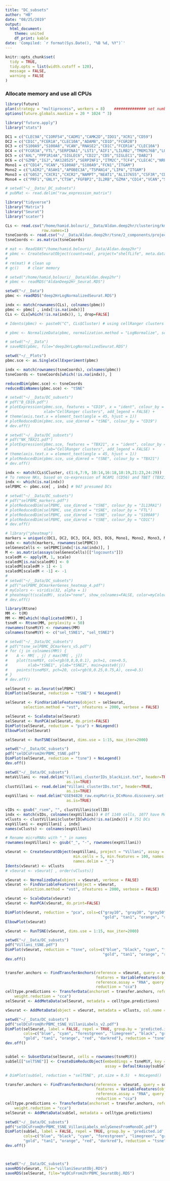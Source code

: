 ```yaml
---
title: "DC_subsets"
author: "HB"
date: "08/25/2019"
output:
  html_document:
    theme: united
    df_print: kable
date: 'Compiled: `r format(Sys.Date(), "%B %d, %Y")`'
---
```



```r
knitr::opts_chunk$set(
  tidy = TRUE,
  tidy.opts = list(width.cutoff = 120),
  message = FALSE,
  warning = FALSE
)
```

### Allocate memory  and use all CPUs

```r
library(future)
plan(strategy = "multiprocess", workers = 8)    ############## set number of CPUs #################
options(future.globals.maxSize = 20 * 1024 ^ 3)

library("future.apply")
library("stats")
```

```r
DC1 = c("CLEC9A","C1ORF54","CADM1","CAMK2D","IDO1","XCR1","CD59")
DC2 = c("CD1C","FCER1A","CLEC10A","ADAM8","CD1D","FCGR2B")
DC3 = c("S100A9","S100A8","VCAN","RNASE2","CD1C","FCER1A","CLEC10A")
DC4 = c("FCGR3A","FTL","SERPINA1","LST1","AIF1","LILRB2","TMEM176B","LOC200772","CLEC4F")
DC5 = c("AXL","PPP1R14A","SIGLEC6","CD22","CD5","SIGLEC1","DAB2")
DC6 = c("GZMB","IGJ","AK128525","SERPINF1","ITM2C","TCF4","CLEC4C","NRP1","IL3RA","IRF7","IRF8","BLNK")
Mono1 = c("CD14","VCAN","S100A8","S100A9","FCN1","ITGAM")
Mono2 = c("LAIR2","ASAH1","APOBEC3A","TSPAN14","LIPA","ITGAM")
Mono3 = c("G0S2","CXCR1","CXCR2","NAMPT","NEAT1","AL137655","CSF3R","CD14","VCAN","S100A8","S100A9","FCN1","ITGAM")
Mono4 = c("PRF1","GNLY","CTSW","FGFBP2","IL2RB","GZMA","CD14","VCAN","S100A8","S100A9","FCN1","ITGAM")

# setwd("~/__Data/_DC_subsets")
# pubMat <- read.delim("raw_expression_matrix")

```

```r
library("tidyverse")
library("Matrix")
library("Seurat")
library("scater")

CLs <- read.csv("/home/hamid.bolouri/__Data/Aldan.deep2hr/clustering/kmeans_30_clusters/clusters.csv",
                row.names=1)
tsneCoords <- read.csv("~/__Data/Aldan.deep2hr/tsne/2_components/projection.csv", row.names=1)
tsneCoords <- as.matrix(tsneCoords)

# mat <- Read10X("/home/hamid.bolouri/__Data/Aldan.deep2hr")
# pbmc <- CreateSeuratObject(counts=mat, project="shelfLife", meta.data=CLs)
# 
# rm(mat) # clean up
# gc()    # clear memory

# setwd("/home/hamid.bolouri/__Data/Aldan.deep2hr")
# pbmc <- readRDS("AldanDeep2Hr_Seurat.RDS")

setwd("~/__Data")
pbmc <- readRDS("deep2HrLogNormalizedSeurat.RDS")

indx <- match(rownames(CLs), colnames(pbmc))
pbmc <- pbmc[ , indx[!is.na(indx)]]
CLs <- CLs[which(!is.na(indx)), 1, drop=FALSE]

# Idents(pbmc) <- paste0("C", CLs$Cluster) # using cellRanger clusters

# pbmc <- NormalizeData(pbmc, normalization.method = "LogNormalize", scale.factor = 10000)

# setwd("~/__Data")
# saveRDS(pbmc, file="deep2HrLogNormalizedSeurat.RDS")

setwd("~/__Plots")
pbmc.sce <- as.SingleCellExperiment(pbmc)

indx <- match(rownames(tsneCoords), colnames(pbmc))
tsneCoords <- tsneCoords[which(!is.na(indx)), ]

reducedDim(pbmc.sce) <- tsneCoords
reducedDimNames(pbmc.sce) <- "tSNE"

# setwd("~/__Data/DC_subsets")
# pdf("B_CD19.pdf")
# plotExpression(pbmc.sce, features = "CD19", x = "ident", colour_by = "ident",
#                xlab="CellRanger clusters", add_legend = FALSE) +
# theme(axis.text.x = element_text(angle = 45, hjust = 1))
# plotReducedDim(pbmc.sce, use_dimred = "tSNE", colour_by = "CD19")
# dev.off()

# setwd("~/__Data/DC_subsets")
# pdf("NK_TBX21.pdf")
# plotExpression(pbmc.sce, features = "TBX21", x = "ident", colour_by = "ident",
#                xlab="CellRanger clusters", add_legend = FALSE) +
# theme(axis.text.x = element_text(angle = 45, hjust = 1))
# plotReducedDim(pbmc.sce, use_dimred = "tSNE", colour_by = "TBX21")
# dev.off()

indx <- match(CLs$Cluster, c(1:6,7:9, 10:14,16:18,18:19,21:23,24:29)) 
# To remove NKs, based on co-expression of NCAM1 (CD56) and TBET (TBX21), removed C7, C9
indx <- which(is.na(indx)) 
selPBMC <- pbmc.sce[ , indx] # 947 presumed DCs

# setwd("~/__Data/DC_subsets")
# pdf("selPBMC_markers.pdf")
# plotReducedDim(selPBMC, use_dimred = "tSNE", colour_by = "IL13RA1")
# plotReducedDim(selPBMC, use_dimred = "tSNE", colour_by = "FTL")
# plotReducedDim(selPBMC, use_dimred = "tSNE", colour_by = "S100A9")
# plotReducedDim(selPBMC, use_dimred = "tSNE", colour_by = "CD1C")
# dev.off()

# library("pheatmap")
markers = unique(c(DC1, DC2, DC3, DC4, DC5, DC6, Mono1, Mono2, Mono3, Mono4)) # ADDED Monos, but only for use with "subSel"
indx <- match(markers, rownames(selPBMC))
selGenesCells <- selPBMC[indx[!is.na(indx)], ]
M <- as.matrix(assays(selGenesCells)[["logcounts"]])
scaledM <- apply(M, 1, scale)
scaledM[is.na(scaledM)] <- 0
scaledM[scaledM > 1] <- 1
scaledM[scaledM < -1] <- -1
# 
# setwd("~/__Data/DC_subsets")
# pdf("selPBMC_DCmarkerGenes_heatmap_4.pdf")
# myColors <- viridis(32, alpha = 1)
# pheatmap(t(scaledM), scale="none", show_colnames=FALSE, color=myColors)
# dev.off()

library(Rtsne)
MM <- t(M)
MM <- MM[which(!duplicated(MM)), ]
tsneM <- Rtsne(MM, perplexity = 50)
rownames(tsneM$Y) <- rownames(MM)
colnames(tsneM$Y) <- c("sel_tSNE1", "sel_tSNE2")

# setwd("~/__Data/DC_subsets")
# pdf("tsne_selPBMC_DCmarkers_v5.pdf")
# for (j in colnames(MM)) {
#    A <- MM[ , j] / max(MM[ , j])
#    plot(tsneM$Y, col=rgb(0,0,0,0.1), pch=1, cex=0.5,
#         xlab="tSNE1", ylab="tSNE2", main=paste0(j))
#    points(tsneM$Y, pch=20, col=rgb(0,0.25,0.75,A), cex=0.5)
# }
# dev.off()

```

```r
selSeurat <- as.Seurat(selPBMC)
DimPlot(selSeurat, reduction = "tSNE") + NoLegend()

selSeurat <- FindVariableFeatures(object = selSeurat, 
        selection.method = "vst", nfeatures = 2000, verbose = FALSE)

selSeurat <- ScaleData(selSeurat)
selSeurat <- RunPCA(selSeurat, do.print=FALSE)
DimPlot(selSeurat, reduction = "pca") + NoLegend()
ElbowPlot(selSeurat)

selSeurat <- RunTSNE(selSeurat, dims.use = 1:15, max_iter=2000)

setwd("~/__Data/DC_subsets")
pdf("selDCsFrom2HrPBMC_tSNE.pdf")
DimPlot(selSeurat, reduction = "tsne") + NoLegend()
dev.off()

setwd("~/__Data/DC_subsets")
metaVillani <- read.delim("Villani_clusterIDs_blackList.txt", header=TRUE,
                           as.is=TRUE)
clustVillani <- read.delim("Villani_clusterIDs.txt", header=TRUE,
                           as.is=TRUE)
expVillani <- read.delim("GSE94820_raw.expMatrix_DCnMono.discovery.set.submission.txt", header=TRUE,
                           as.is=TRUE)

vIDs <- gsub("_rsem", "", clustVillani$cellID)
indx <- match(vIDs, colnames(expVillani)) # Of 1140 cells, 1077 have Mono/DC cluster labels
vClusts <- clustVillani$clusterID[which(!is.na(indx))] # 751 DCs
expVillani <- expVillani[ , indx]
names(vClusts) <- colnames(expVillani)

# Rename microRNAs with "_" in names
rownames(expVillani) <- gsub("_", "-", rownames(expVillani))

vSeurat <- CreateSeuratObject(expVillani, project = "Villani", assay = "RNA",
                              min.cells = 5, min.features = 100, names.field = 1,
                              names.delim = "_")
Idents(vSeurat) <- vClusts
# vSeurat <- vSeurat[ , order(vClusts)]

vSeurat <- NormalizeData(object = vSeurat, verbose = FALSE)
vSeurat <- FindVariableFeatures(object = vSeurat, 
        selection.method = "vst", nfeatures = 2000, verbose = FALSE)

vSeurat <- ScaleData(vSeurat)
vSeurat <- RunPCA(vSeurat, do.print=FALSE)

DimPlot(vSeurat, reduction = "pca", cols=c("gray10", "gray30", "gray50", "gray70", "gray90", "black", 
                                           "gold", "tan1", "orange", "red", "darkred"))
ElbowPlot(vSeurat)

vSeurat <- RunTSNE(vSeurat, dims.use = 1:15, max_iter=2000)

setwd("~/__Data/DC_subsets")
pdf("Villani_tSNE.pdf")
DimPlot(vSeurat, reduction = "tsne", cols=c("blue", "black", "cyan", "forestgreen", "limegreen", "gray85", 
                                           "gold", "tan1", "orange", "red", "darkred"))
dev.off()


transfer.anchors <- FindTransferAnchors(reference = vSeurat, query = selSeurat, 
                                        features = VariableFeatures(object = vSeurat), 
                                        reference.assay = "RNA", query.assay = "RNA", 
                                        reduction = "cca")
celltype.predictions <- TransferData(anchorset = transfer.anchors, refdata = Idents(vSeurat), 
    weight.reduction = "cca")
selSeurat <- AddMetaData(selSeurat, metadata = celltype.predictions)

vSeurat <- AddMetaData(object = vSeurat, metadata = vClusts, col.name = 'cClusters')

setwd("~/__Data/DC_subsets")
pdf("selDCsFrom@hrPBMC_tSNE_VillaniLabels_v2.pdf")
DimPlot(selSeurat, label = FALSE, repel = TRUE, group.by = 'predicted.id',
        cols=c("blue", "cyan", "forestgreen", "limegreen", "black", "gray85", 
        "gold", "tan1", "orange", "red", "darkred"), reduction = "tsne") 
dev.off()


subSel <- SubsetData(selSeurat, cells = rownames(tsneM$Y))
subSel[["selTSNE"]] <- CreateDimReducObject(embeddings = tsneM$Y, key = "sel_", 
                                            assay = DefaultAssay(subSel))

# DimPlot(subSel, reduction = "selTSNE", pt.size = 0.5)  + NoLegend()

transfer.anchors <- FindTransferAnchors(reference = vSeurat, query = subSel, 
                                        features = VariableFeatures(object = vSeurat), 
                                        reference.assay = "RNA", query.assay = "RNA", 
                                        reduction = "cca")
celltype.predictions <- TransferData(anchorset = transfer.anchors, refdata = Idents(vSeurat), 
    weight.reduction = "cca")
selSeurat <- AddMetaData(subSel, metadata = celltype.predictions)

setwd("~/__Data/DC_subsets")
pdf("selDCsFrom@hrPBMC_tSNE_VillaniLabels_onlyGenesFromMonoDC.pdf")
DimPlot(subSel, label = FALSE, repel = TRUE, group.by = 'predicted.id',
        cols=c("blue", "black", "cyan", "forestgreen", "limegreen", "gray85",
        "gold", "tan1", "orange", "red", "darkred"), reduction = "tsne")
dev.off()



setwd("~/__Data/DC_subsets")
saveRDS(vSeurat, file="villaniSeuratObj.RDS")
saveRDS(selSeurat, file="myDCsFrom2hrPBMC_SeuratObj.RDS")
```

